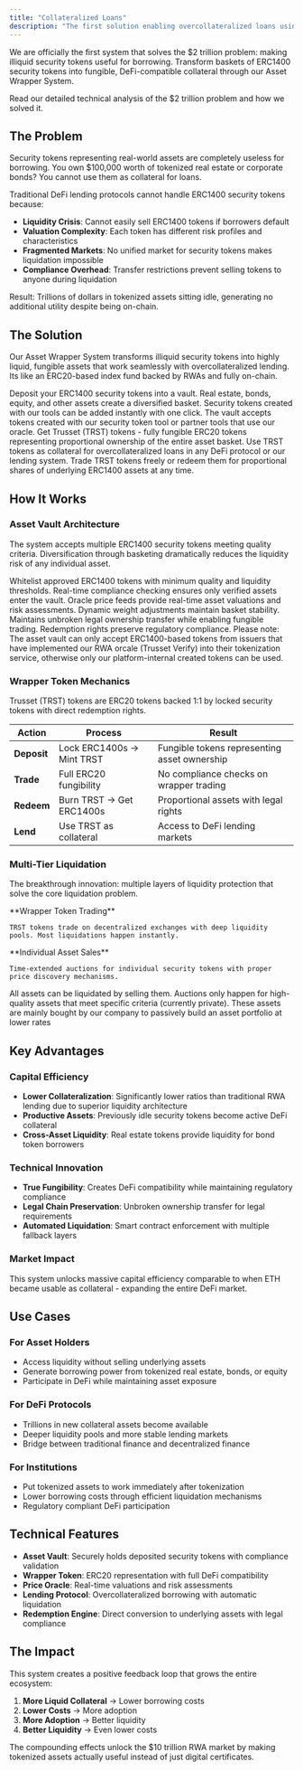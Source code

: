 ```yaml
---
title: "Collateralized Loans"
description: "The first solution enabling overcollateralized loans using security tokens as collateral"
---
```


We are officially the first system that solves the $2 trillion problem: making illiquid security tokens useful for borrowing. Transform baskets of ERC1400 security tokens into fungible, DeFi-compatible collateral through our Asset Wrapper System.

<Card title="Explore the Blog Post" icon="link" href="https://medium.com/@Trusset/how-we-solved-the-2-trillion-problem-overcollateralized-loans-for-security-tokens-e3fee6845a64">
  Read our detailed technical analysis of the $2 trillion problem and how we solved it.
</Card>

## The Problem

Security tokens representing real-world assets are completely useless for borrowing. You own $100,000 worth of tokenized real estate or corporate bonds? You cannot use them as collateral for loans.

Traditional DeFi lending protocols cannot handle ERC1400 security tokens because:

- **Liquidity Crisis**: Cannot easily sell ERC1400 tokens if borrowers default
- **Valuation Complexity**: Each token has different risk profiles and characteristics  
- **Fragmented Markets**: No unified market for security tokens makes liquidation impossible
- **Compliance Overhead**: Transfer restrictions prevent selling tokens to anyone during liquidation

Result: Trillions of dollars in tokenized assets sitting idle, generating no additional utility despite being on-chain.

## The Solution

Our Asset Wrapper System transforms illiquid security tokens into highly liquid, fungible assets that work seamlessly with overcollateralized lending. Its like an ERC20-based index fund backed by RWAs and fully on-chain.

<Steps>
  <Step title="Deposit Security Tokens">
    Deposit your ERC1400 security tokens into a vault. Real estate, bonds, equity, and other assets create a diversified basket. Security tokens created with our tools can be added instantly with one click. The vault accepts tokens created with our security token tool or partner tools that use our oracle.
  </Step>
  
  <Step title="Receive Wrapper Tokens">
    Get Trusset (TRST) tokens - fully fungible ERC20 tokens representing proportional ownership of the entire asset basket.
  </Step>
  
  <Step title="Use as Collateral">
    Use TRST tokens as collateral for overcollateralized loans in any DeFi protocol or our lending system.
  </Step>
  
  <Step title="Redeem or Trade">
    Trade TRST tokens freely or redeem them for proportional shares of underlying ERC1400 assets at any time.
  </Step>
</Steps>

## How It Works

### Asset Vault Architecture

The system accepts multiple ERC1400 security tokens meeting quality criteria. Diversification through basketing dramatically reduces the liquidity risk of any individual asset.

<Accordion title="Asset Acceptance">
  Whitelist approved ERC1400 tokens with minimum quality and liquidity thresholds. Real-time compliance checking ensures only verified assets enter the vault.
</Accordion>

<Accordion title="Valuation System">
  Oracle price feeds provide real-time asset valuations and risk assessments. Dynamic weight adjustments maintain basket stability.
</Accordion>

<Accordion title="Compliance Bridge">
  Maintains unbroken legal ownership transfer while enabling fungible trading. Redemption rights preserve regulatory compliance.
</Accordion>

<Warning>
Please note: The asset vault can only accept ERC1400-based tokens from issuers that have implemented our RWA orcale (Trusset Verify) into their tokenization service, otherwise only our platform-internal created tokens can be used.
</Warning>

### Wrapper Token Mechanics

Trusset (TRST) tokens are ERC20 tokens backed 1:1 by locked security tokens with direct redemption rights.

| Action | Process | Result |
|--------|---------|---------|
| **Deposit** | Lock ERC1400s → Mint TRST | Fungible tokens representing asset ownership |
| **Trade** | Full ERC20 fungibility | No compliance checks on wrapper trading |
| **Redeem** | Burn TRST → Get ERC1400s | Proportional assets with legal rights |
| **Lend** | Use TRST as collateral | Access to DeFi lending markets |

### Multi-Tier Liquidation

The breakthrough innovation: multiple layers of liquidity protection that solve the core liquidation problem.

<Columns cols={2}>
  <Card title="Primary Liquidity" icon="coins">
    **Wrapper Token Trading**
    
    TRST tokens trade on decentralized exchanges with deep liquidity pools. Most liquidations happen instantly.
  </Card>
  
  <Card title="Extended Auctions" icon="gavel">
    **Individual Asset Sales**
    
    Time-extended auctions for individual security tokens with proper price discovery mechanisms.
  </Card>
</Columns>

<Info>
All assets can be liquidated by selling them. Auctions only happen for high-quality assets that meet specific criteria (currently private). These assets are mainly bought by our company to passively build an asset portfolio at lower rates
</Info>

## Key Advantages

### Capital Efficiency

- **Lower Collateralization**: Significantly lower ratios than traditional RWA lending due to superior liquidity architecture
- **Productive Assets**: Previously idle security tokens become active DeFi collateral
- **Cross-Asset Liquidity**: Real estate tokens provide liquidity for bond token borrowers

### Technical Innovation

- **True Fungibility**: Creates DeFi compatibility while maintaining regulatory compliance
- **Legal Chain Preservation**: Unbroken ownership transfer for legal requirements
- **Automated Liquidation**: Smart contract enforcement with multiple fallback layers

### Market Impact

<Warning>
This system unlocks massive capital efficiency comparable to when ETH became usable as collateral - expanding the entire DeFi market.
</Warning>

## Use Cases

### For Asset Holders
- Access liquidity without selling underlying assets
- Generate borrowing power from tokenized real estate, bonds, or equity
- Participate in DeFi while maintaining asset exposure

### For DeFi Protocols
- Trillions in new collateral assets become available
- Deeper liquidity pools and more stable lending markets
- Bridge between traditional finance and decentralized finance

### For Institutions
- Put tokenized assets to work immediately after tokenization
- Lower borrowing costs through efficient liquidation mechanisms
- Regulatory compliant DeFi participation

## Technical Features

- **Asset Vault**: Securely holds deposited security tokens with compliance validation
- **Wrapper Token**: ERC20 representation with full DeFi compatibility
- **Price Oracle**: Real-time valuations and risk assessments  
- **Lending Protocol**: Overcollateralized borrowing with automatic liquidation
- **Redemption Engine**: Direct conversion to underlying assets with legal compliance

## The Impact

This system creates a positive feedback loop that grows the entire ecosystem:

1. **More Liquid Collateral** → Lower borrowing costs
2. **Lower Costs** → More adoption  
3. **More Adoption** → Better liquidity
4. **Better Liquidity** → Even lower costs

The compounding effects unlock the $10 trillion RWA market by making tokenized assets actually useful instead of just digital certificates.